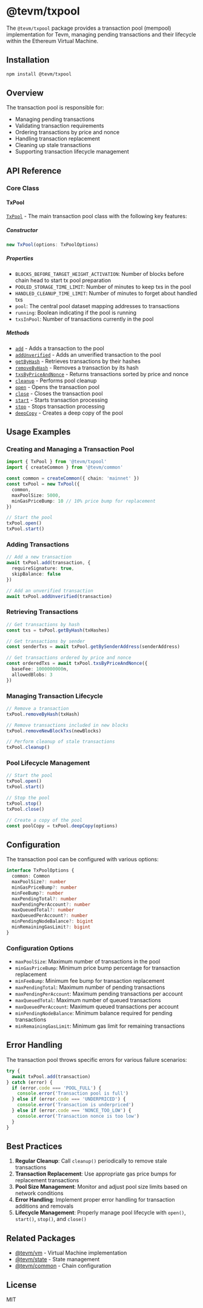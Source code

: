 # @tevm/txpool

The `@tevm/txpool` package provides a transaction pool (mempool) implementation for Tevm, managing pending transactions and their lifecycle within the Ethereum Virtual Machine.

## Installation

```bash
npm install @tevm/txpool
```

## Overview

The transaction pool is responsible for:
- Managing pending transactions
- Validating transaction requirements
- Ordering transactions by price and nonce
- Handling transaction replacement
- Cleaning up stale transactions
- Supporting transaction lifecycle management

## API Reference

### Core Class

#### TxPool
[`TxPool`](https://github.com/evmts/tevm-monorepo/blob/main/packages/txpool/src/TxPool.ts) - The main transaction pool class with the following key features:

##### Constructor
```typescript
new TxPool(options: TxPoolOptions)
```

##### Properties
- `BLOCKS_BEFORE_TARGET_HEIGHT_ACTIVATION`: Number of blocks before chain head to start tx pool preparation
- `POOLED_STORAGE_TIME_LIMIT`: Number of minutes to keep txs in the pool
- `HANDLED_CLEANUP_TIME_LIMIT`: Number of minutes to forget about handled txs
- `pool`: The central pool dataset mapping addresses to transactions
- `running`: Boolean indicating if the pool is running
- `txsInPool`: Number of transactions currently in the pool

##### Methods
- [`add`](https://github.com/evmts/tevm-monorepo/blob/main/packages/txpool/src/TxPool.ts#L310) - Adds a transaction to the pool
- [`addUnverified`](https://github.com/evmts/tevm-monorepo/blob/main/packages/txpool/src/TxPool.ts#L280) - Adds an unverified transaction to the pool
- [`getByHash`](https://github.com/evmts/tevm-monorepo/blob/main/packages/txpool/src/TxPool.ts#L320) - Retrieves transactions by their hashes
- [`removeByHash`](https://github.com/evmts/tevm-monorepo/blob/main/packages/txpool/src/TxPool.ts#L341) - Removes a transaction by its hash
- [`txsByPriceAndNonce`](https://github.com/evmts/tevm-monorepo/blob/main/packages/txpool/src/TxPool.ts#L477) - Returns transactions sorted by price and nonce
- [`cleanup`](https://github.com/evmts/tevm-monorepo/blob/main/packages/txpool/src/TxPool.ts#L374) - Performs pool cleanup
- [`open`](https://github.com/evmts/tevm-monorepo/blob/main/packages/txpool/src/TxPool.ts#L141) - Opens the transaction pool
- [`close`](https://github.com/evmts/tevm-monorepo/blob/main/packages/txpool/src/TxPool.ts#L581) - Closes the transaction pool
- [`start`](https://github.com/evmts/tevm-monorepo/blob/main/packages/txpool/src/TxPool.ts#L153) - Starts transaction processing
- [`stop`](https://github.com/evmts/tevm-monorepo/blob/main/packages/txpool/src/TxPool.ts#L570) - Stops transaction processing
- [`deepCopy`](https://github.com/evmts/tevm-monorepo/blob/main/packages/txpool/src/TxPool.ts#L128) - Creates a deep copy of the pool

## Usage Examples

### Creating and Managing a Transaction Pool

```typescript
import { TxPool } from '@tevm/txpool'
import { createCommon } from '@tevm/common'

const common = createCommon({ chain: 'mainnet' })
const txPool = new TxPool({
  common,
  maxPoolSize: 5000,
  minGasPriceBump: 10 // 10% price bump for replacement
})

// Start the pool
txPool.open()
txPool.start()
```

### Adding Transactions

```typescript
// Add a new transaction
await txPool.add(transaction, {
  requireSignature: true,
  skipBalance: false
})

// Add an unverified transaction
await txPool.addUnverified(transaction)
```

### Retrieving Transactions

```typescript
// Get transactions by hash
const txs = txPool.getByHash(txHashes)

// Get transactions by sender
const senderTxs = await txPool.getBySenderAddress(senderAddress)

// Get transactions ordered by price and nonce
const orderedTxs = await txPool.txsByPriceAndNonce({
  baseFee: 1000000000n,
  allowedBlobs: 3
})
```

### Managing Transaction Lifecycle

```typescript
// Remove a transaction
txPool.removeByHash(txHash)

// Remove transactions included in new blocks
txPool.removeNewBlockTxs(newBlocks)

// Perform cleanup of stale transactions
txPool.cleanup()
```

### Pool Lifecycle Management

```typescript
// Start the pool
txPool.open()
txPool.start()

// Stop the pool
txPool.stop()
txPool.close()

// Create a copy of the pool
const poolCopy = txPool.deepCopy(options)
```

## Configuration

The transaction pool can be configured with various options:

```typescript
interface TxPoolOptions {
  common: Common
  maxPoolSize?: number
  minGasPriceBump?: number
  minFeeBump?: number
  maxPendingTotal?: number
  maxPendingPerAccount?: number
  maxQueuedTotal?: number
  maxQueuedPerAccount?: number
  minPendingNodeBalance?: bigint
  minRemainingGasLimit?: bigint
}
```

### Configuration Options

- `maxPoolSize`: Maximum number of transactions in the pool
- `minGasPriceBump`: Minimum price bump percentage for transaction replacement
- `minFeeBump`: Minimum fee bump for transaction replacement
- `maxPendingTotal`: Maximum number of pending transactions
- `maxPendingPerAccount`: Maximum pending transactions per account
- `maxQueuedTotal`: Maximum number of queued transactions
- `maxQueuedPerAccount`: Maximum queued transactions per account
- `minPendingNodeBalance`: Minimum balance required for pending transactions
- `minRemainingGasLimit`: Minimum gas limit for remaining transactions

## Error Handling

The transaction pool throws specific errors for various failure scenarios:

```typescript
try {
  await txPool.add(transaction)
} catch (error) {
  if (error.code === 'POOL_FULL') {
    console.error('Transaction pool is full')
  } else if (error.code === 'UNDERPRICED') {
    console.error('Transaction is underpriced')
  } else if (error.code === 'NONCE_TOO_LOW') {
    console.error('Transaction nonce is too low')
  }
}
```

## Best Practices

1. **Regular Cleanup**: Call `cleanup()` periodically to remove stale transactions
2. **Transaction Replacement**: Use appropriate gas price bumps for replacement transactions
3. **Pool Size Management**: Monitor and adjust pool size limits based on network conditions
4. **Error Handling**: Implement proper error handling for transaction additions and removals
5. **Lifecycle Management**: Properly manage pool lifecycle with `open()`, `start()`, `stop()`, and `close()`

## Related Packages

- [@tevm/vm](./vm) - Virtual Machine implementation
- [@tevm/state](./state) - State management
- [@tevm/common](./common) - Chain configuration

## License

MIT